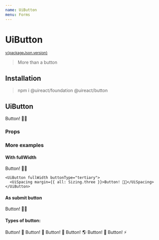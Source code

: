 ```yaml
---
name: UiButton
menu: Forms
---
```




# UiButton

<sup>
  <a href="https://github.com/inavac182/ui-react/blob/main/packages/button/" target="_blank">
    v{packageJson.version}
  </a>
</sup>

> More than a button

## Installation

> npm i @uireact/foundation @uireact/button

## UiButton

<Playground>
  <UiButton>
    <UiSpacing margin={{ all: Sizing.three }}>Button! 💅🏾</UiSpacing>
  </UiButton>
</Playground>

### Props

<Props of={UiButton} />

### More examples

#### With fullWidth

<Playground>
  <UiGrid cols={2} rows={1} colsGap="20px" justifyItems="center">
    <UiButton fullWidth>
      <UiSpacing margin={{ all: Sizing.three }}>Button! 💅🏾</UiSpacing>
    </UiButton>

    <UiButton fullWidth buttonType="tertiary">
      <UiSpacing margin={{ all: Sizing.three }}>Button! 💅🏾</UiSpacing>
    </UiButton>

  </UiGrid>
</Playground>

#### As submit button

<Playground>
  <form>
    <UiButton buttonType="secondary" type="submit">
      Button! 💅🏾
    </UiButton>
  </form>
</Playground>

#### Types of button:

<Playground>
  <UiGrid cols={6} colsGap="5px" justifyItems="center">
    <UiButton fullWidth>
      <UiSpacing margin={{ all: Sizing.three }}>Button! 🐬</UiSpacing>
    </UiButton>
    <UiButton fullWidth buttonType="secondary">
      <UiSpacing margin={{ all: Sizing.three }}>Button! 🐉</UiSpacing>
    </UiButton>
    <UiButton fullWidth buttonType="tertiary">
      <UiSpacing margin={{ all: Sizing.three }}>Button! 🌹</UiSpacing>
    </UiButton>
    <UiButton fullWidth buttonType="positive">
      <UiSpacing margin={{ all: Sizing.three }}>Button! 🌎</UiSpacing>
    </UiButton>
    <UiButton fullWidth buttonType="negative">
      <UiSpacing margin={{ all: Sizing.three }}>Button! 🌈</UiSpacing>
    </UiButton>
    <UiButton fullWidth buttonType="error">
      <UiSpacing margin={{ all: Sizing.three }}>Button! ⚡️</UiSpacing>
    </UiButton>
  </UiGrid>
</Playground>
